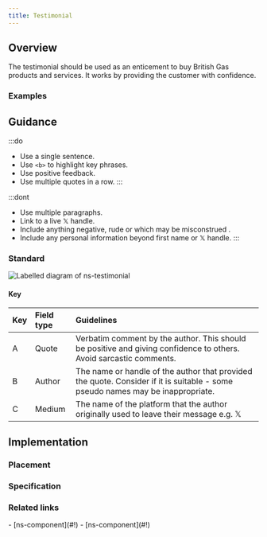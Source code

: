 ```yaml
---
title: Testimonial
---
```




## Overview

<CompDetails name={componentName} />

The testimonial should be used as an enticement to buy British Gas products and services. It works by providing the customer with confidence.

### Examples

<Tabs>
  <TabItem label="Standard">
    <ExampleViewer type="standard" />
  </TabItem>
  <TabItem label="Extended">
    <ExampleViewer type="standard" />
  </TabItem>
</Tabs>

## Guidance

:::do
- Use a single sentence.
- Use `<b>` to highlight key phrases.
- Use positive feedback.
- Use multiple quotes in a row.
:::

:::dont
- Use multiple paragraphs.
- Link to a live 𝕏 handle.
- Include anything negative, rude or which may be misconstrued .
- Include any personal information beyond first name or 𝕏 handle.
:::

### Standard

![Labelled diagram of ns-testimonial](@assets/components/ns-testimonial/guidance.webp)

#### Key

| Key | Field type | Guidelines |
| :--- | :--- | :--- |
| <span class="marker">A</span> | Quote | Verbatim comment by the author. This should be positive and giving confidence to others. Avoid sarcastic comments. |
| <span class="marker">B</span> | Author | The name or handle of the author that provided the quote. Consider if it is suitable - some pseudo names may be inappropriate. |
| <span class="marker">C</span> | Medium | The name of the platform that the author originally used to leave their message e.g. 𝕏 |

## Implementation

### Placement

<Placement name={componentName} />

### Specification

<Specification name={componentName} />

### Related links

<RelatedLinks name={componentName}>
- [ns-component](#!)
- [ns-component](#!)
</RelatedLinks>

